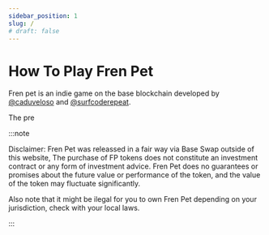 ```yaml
---
sidebar_position: 1
slug: /
# draft: false
---
```


# How To Play Fren Pet

Fren pet is an indie game on the base blockchain developed by [@caduveloso](https://twitter.com/cadu_veloso) and [@surfcoderepeat](https://twitter.com/surfcoderepeat).

The pre



:::note

Disclaimer: Fren Pet was releassed in a fair way via Base Swap outside of this website, The purchase of FP tokens does not constitute an investment contract or any form of investment advice. Fren Pet does no guarantees or promises about the future value or performance of the token, and the value of the token may fluctuate significantly.

Also note that it might be ilegal for you to own Fren Pet depending on your jurisdiction, check with your local laws.

:::

